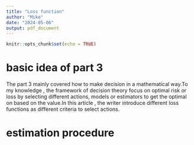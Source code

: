 ```yaml
---
title: "Loss function"
author: "Mike"
date: "2024-05-06"
output: pdf_document
---
```


```r
knitr::opts_chunk$set(echo = TRUE)
```
# basic idea of part 3
The part 3 mainly covered how to make decision in a mathematical way.To my knowledge , the framework of decision theory focus on optimal risk or loss by selecting different actions, models or estimators to get the optimal on based on the value.In this article ,
the writer introduce different loss functions as different criteria to select actions.

# estimation procedure
